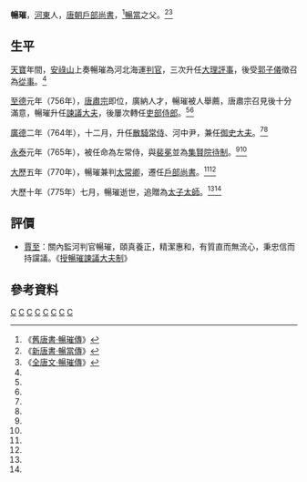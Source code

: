 '''暢璀'''{{BD||？|775年|catIdx=C}}，[[河東|河東]]人，[[唐朝|唐朝]][[戶部尚書|戶部尚書]]，<ref name="舊唐">《[[:s:舊唐書/卷111|舊唐書·暢璀傳]]》</ref>[[暢當|暢當]]之父。<ref>《[[:s:新唐書/卷200|新唐書·暢當傳]]》</ref><ref name="全唐">《[[:s:全唐文/卷0394|全唐文·暢璀傳]]》</ref>
==生平==
[[天寶_(唐朝)|天寶]]年間，[[安祿山|安祿山]]上奏暢璀為河北海運[[判官|判官]]，三次升任[[大理評事|大理評事]]，後受[[郭子儀|郭子儀]]徵召為[[從事|從事]]。<ref name="舊唐"></ref>

[[至德_(唐朝)|至德]]元年（756年），[[唐肅宗|唐肅宗]]即位，廣納人才，暢璀被人舉薦，唐肅宗召見後十分滿意，暢璀升任[[諫議大夫|諫議大夫]]，後屢次轉任[[吏部侍郎|吏部侍郎]]。<ref name="舊唐"></ref><ref name="全唐"></ref>

[[廣德_(唐朝)|廣德]]二年（764年），十二月，升任[[散騎常侍|散騎常侍]]、河中尹，兼任[[御史大夫|御史大夫]]。<ref name="舊唐"></ref><ref name="全唐"></ref>

[[永泰_(唐朝)|永泰]]元年（765年），被任命為左常侍，與[[裴冕|裴冕]]並為[[集賢院|集賢院]][[待制|待制]]。<ref name="舊唐"></ref><ref name="全唐"></ref>

[[大歷|大歷]]五年（770年），暢璀兼判[[太常卿|太常卿]]，遷任[[戶部尚書|戶部尚書]]。<ref name="舊唐"></ref><ref name="全唐"></ref>

大歷十年（775年）七月，暢璀逝世，追贈為[[太子太師|太子太師]]。<ref name="舊唐"></ref><ref name="全唐"></ref>
==評價==
*[[賈至|賈至]]：關內監河判官暢璀，頤真養正，精潔惠和，有質直而無流心，秉忠信而持讜議。《[[:s:授暢璀諫議大夫制|授暢璀諫議大夫制]]》
== 參考資料 ==
{{reflist|2}}
[[Category:暢姓|C]] 
[[Category:唐朝戶部尚書|C]]
[[Category:唐朝追贈太子太師|C]]
[[Category:唐朝御史大夫|C]]
[[Category:唐朝吏部侍郎|C]]
[[Category:唐朝散騎常侍|C]]
[[Category:唐朝大理評事|C]]
[[Category:唐朝諫議大夫|C]]